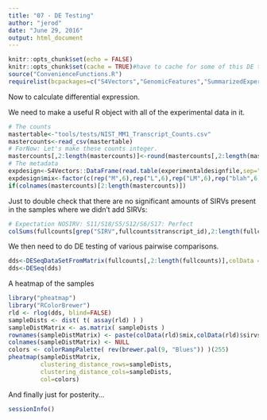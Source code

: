```yaml
---
title: "07 - DE Testing"
author: "jerod"
date: "June 29, 2016"
output: html_document
---
```


```r
knitr::opts_chunk$set(echo = FALSE)
knitr::opts_chunk$set(cache = TRUE)#have to cache for some of this DE to be iteratively useful.
source("ConvenienceFunctions.R")
requirelist(bcpackages=c("S4Vectors","GenomicFeatures","SummarizedExperiment"))
```

Now to calculate differential expression.

We need to make a useful R object with all of the experimental data in it.
```r
# The counts
mastertable<-"tools/tests/NIST_MM1_Transcript_Counts.csv"
mastercounts<-read_csv(mastertable)
# ForNow: Let's make these counts integer.
mastercounts[,2:length(mastercounts)]<-round(mastercounts[,2:length(mastercounts)])
# The metadata 
expdesign<-S4Vectors::DataFrame(read.table(experimentaldesignfile,sep="\t",header=TRUE))
expdesign$mix<-factor(c(rep("M",6),rep("L",6),rep("LM",6),rep("blah",6)))
if(colnames(mastercounts)[2:length(mastercounts)])
```
Just to double check that there are no significant amounts of SIRVs present in the samples
where we didn't add SIRVs:
```r
# Expectation NOSIRV: S11/S18/S5/S12/S6/S17: Perfect 
colSums(fullcounts[grep("SIRV",fullcounts$transcript_id),2:length(fullcounts)])>(colSums(fullcounts[,2:length(fullcounts)])*0.01)
```

We then need to do DE testing of various pairwise comparisons.

```r
dds<-DESeqDataSetFromMatrix(fullcounts[,2:length(fullcounts)],colData = expdesign[1:18,],design = ~ mix + erccspike + sirvspike + sirvspike:mix) # the interaction term being the relevant measure of interference
dds<-DESeq(dds)
```
A heatmap of the samples
```r

library("pheatmap")
library("RColorBrewer")
rld <- rlog(dds, blind=FALSE)
sampleDists <- dist( t( assay(rld) ) )
sampleDistMatrix <- as.matrix( sampleDists )
rownames(sampleDistMatrix) <- paste(colData(rld)$mix,colData(rld)$sirvspike,colData(rld)$erccspike)[c(11,18,5,9,3,14,7,2,12,4,13,8,17,1,6,16,15,10)] # LAZY
colnames(sampleDistMatrix) <- NULL
colors <- colorRampPalette( rev(brewer.pal(9, "Blues")) )(255)
pheatmap(sampleDistMatrix,
         clustering_distance_rows=sampleDists,
         clustering_distance_cols=sampleDists,
         col=colors)
```
And finally just for posterity...
```r
sessionInfo()
```